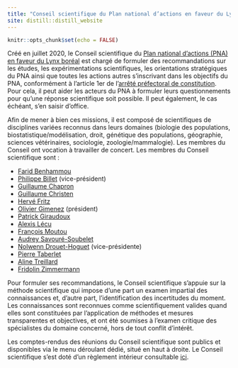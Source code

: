 ```yaml
---
title: "Conseil scientifique du Plan national d’actions en faveur du Lynx boréal"
site: distill::distill_website
---
```


```r
knitr::opts_chunk$set(echo = FALSE)
```

Créé en juillet 2020, le Conseil scientifique du [Plan national d’actions (PNA) en faveur du Lynx boréal](http://www.bourgogne-franche-comte.developpement-durable.gouv.fr/plan-national-d-actions-en-faveur-du-lynx-a8019.html) est chargé de formuler des recommandations sur les études, les expérimentations scientifiques, les orientations stratégiques du PNA ainsi que toutes les actions autres s’inscrivant dans les objectifs du PNA, conformément à l’article 1er de l’[arrêté préfectoral de constitution](https://github.com/oliviergimenez/CSPNAlynx/blob/master/documents/arr%C3%AAt%C3%A9_pr%C3%A9fectoral.pdf). Pour cela, il peut aider les acteurs du PNA à formuler leurs questionnements pour qu'une réponse scientifique soit possible. Il peut également, le cas échéant, s’en saisir d’office.

Afin de mener à bien ces missions, il est composé de scientifiques de disciplines variées reconnus dans leurs domaines (biologie des populations, biostatistique/modélisation, droit, génétique des populations, géographie, sciences vétérinaires, sociologie, zoologie/mammalogie). Les membres du Conseil ont vocation à travailler de concert. Les membres du Conseil scientifique sont :

+ [Farid Benhammou](https://ruralites.labo.univ-poitiers.fr/membres/farid-benhammou/) 
+ [Philippe Billet](https://www.univ-lyon3.fr/billet-philippe) (vice-président)  
+ [Guillaume Chapron](https://www.guillaumechapron.info/)  
+ [Guillaume Christen](https://sage.unistra.fr/membres/post-doctorants/christen-guillaume/)
+ [Hervé Fritz](https://scholar.google.com/citations?user=86MFanQAAAAJ&hl=fr)  
+ [Olivier Gimenez](https://oliviergimenez.github.io/) (président)  
+ [Patrick Giraudoux](https://chrono-environnement.univ-fcomte.fr/personnes/annuaire/article/giraudoux-patrick)  
+ [Alexis Lécu](https://scholar.google.fr/scholar?hl=fr&as_sdt=0%2C5&q=Alexis+L%C3%A9cu&btnG=)  
+ [François Moutou](https://scholar.google.fr/scholar?hl=fr&as_sdt=0%2C5&as_ylo=2021&q=Fran%C3%A7ois+Moutou&btnG=)  
+ [Audrey Savouré-Soubelet](https://scholar.google.fr/scholar?hl=fr&as_sdt=0%2C5&as_ylo=2021&q=Audrey+Savour%C3%A9-Soubelet&btnG=)  
+ [Nolwenn Drouet-Hoguet](https://scholar.google.fr/citations?user=UX8u7wMAAAAJ&hl=fr) (vice-présidente)  
+ [Pierre Taberlet](https://scholar.google.com/citations?user=dW64iDkAAAAJ&hl=fr)  
+ [Aline Treillard](https://scholar.google.fr/scholar?hl=fr&as_sdt=0%2C5&q=Aline+Treillard&btnG=)  
+ [Fridolin Zimmermann](https://www.kora.ch/index.php?id=232&L=2)  

Pour formuler ses recommandations, le Conseil scientifique s’appuie sur la méthode scientifique qui impose d’une part un examen impartial des connaissances et, d’autre part, l’identification des incertitudes du moment. Les connaissances sont reconnues comme scientifiquement valides quand elles sont constituées par l’application de méthodes et mesures transparentes et objectives, et ont été soumises à l’examen critique des spécialistes du domaine concerné, hors de tout conflit d’intérêt.

Les comptes-rendus des réunions du Conseil scientifique sont publics et disponibles via le menu déroulant dédié, situé en haut à droite. Le Conseil scientifique s'est doté d'un règlement intérieur consultable [ici](https://github.com/oliviergimenez/CSPNAlynx/blob/master/documents/r%C3%A8glement_int%C3%A9rieur_avril2021.pdf). 


